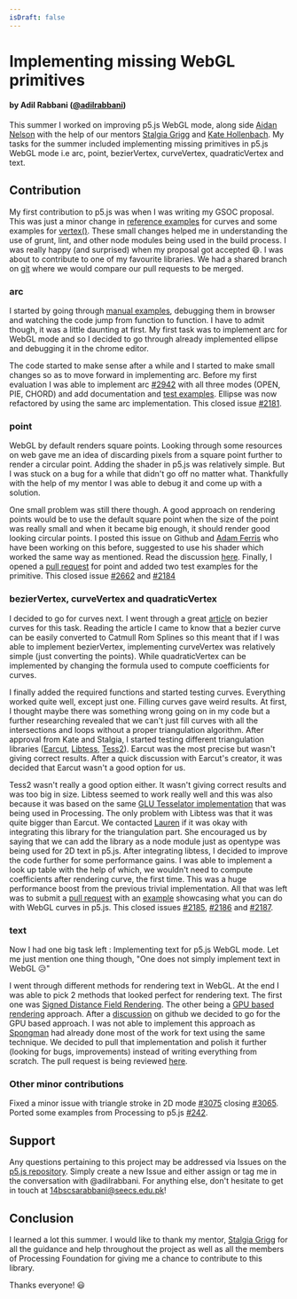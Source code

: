 ```yaml
---
isDraft: false
---
```

# Implementing missing WebGL primitives

#### by Adil Rabbani ([@adilrabbani](https://github.com/AdilRabbani))

This summer I worked on improving p5.js WebGL mode, along side [Aidan Nelson](https://github.com/AidanNelson) with the help of our mentors [Stalgia Grigg](https://github.com/mlarghydracept)
and [Kate Hollenbach](https://github.com/kjhollen). My tasks for the summer included implementing missing primitives in p5.js WebGL mode i.e arc, point, bezierVertex,
curveVertex, quadraticVertex and text.

## Contribution

My first contribution to p5.js was when I was writing my GSOC proposal. This was just a minor change in [reference examples](https://github.com/processing/p5.js/pull/2737) for curves
and some examples for [vertex()](https://github.com/processing/p5.js/pull/2798). These small changes helped me in understanding the use of grunt, lint, and other node modules being
used in the build process. I was really happy (and surprised) when my proposal got accepted 😄. I was about to contribute to one of my favourite libraries. We had a shared branch on
[git](https://github.com/processing/p5.js/tree/webgl-gsoc-2018) where we would compare our pull requests to be merged.

### arc

I started by going through [manual examples](https://github.com/processing/p5.js/tree/main/test/manual-test-examples/webgl), debugging them in browser and watching the code jump from
function to function. I have to admit though, it was a little daunting at first. My first task was to implement arc for WebGL mode and so I decided to go through already implemented ellipse
and debugging it in the chrome editor.

The code started to make sense after a while and I started to make small changes so as to move forward in implementing arc. Before my first evaluation I was able to implement arc [#2942](https://github.com/processing/p5.js/pull/2942) with all three modes
(OPEN, PIE, CHORD) and add documentation and [test examples](https://github.com/processing/p5.js/tree/webgl-gsoc-2018/test/manual-test-examples/webgl/arc). Ellipse was now refactored by using
the same arc implementation. This closed issue [#2181](https://github.com/processing/p5.js/issues/2181).

### point

WebGL by default renders square points. Looking through some resources on web gave me an idea of discarding pixels from a square point further to render a circular point. Adding the shader in p5.js was
relatively simple. But I was stuck on a bug for a while that didn't go off no matter what. Thankfully with the help of my mentor I was able to debug it and come up with a solution.

One small problem was still there though. A good approach on rendering points would be to use the default square point when the size of the point was really small and when it became big enough, it should
render good looking circular points. I posted this issue on Github and [Adam Ferris](https://github.com/aferriss) who have been working on this before, suggested to use his shader which worked the same way
as mentioned. Read the discussion [here](https://github.com/processing/p5.js/issues/3017). Finally, I opened a [pull request](https://github.com/processing/p5.js/pull/3031) for point and added two test examples
for the primitive. This closed issue [#2662](https://github.com/processing/p5.js/issues/2662) and [#2184](https://github.com/processing/p5.js/issues/2184)

### bezierVertex, curveVertex and quadraticVertex

I decided to go for curves next. I went through a great [article](https://pomax.github.io/bezierinfo/) on bezier curves for this task. Reading the article I came to know that a bezier curve can be easily converted
to Catmull Rom Splines so this meant that if I was able to implement bezierVertex, implementing curveVertex was relatively simple (just converting the points). While quadraticVertex can be implemented by changing the formula used to compute
coefficients for curves.

I finally added the required functions and started testing curves. Everything worked quite well, except just one. Filling curves gave weird results. At first, I thought maybe there was something wrong going on in
my code but a further researching revealed that we can't just fill curves with all the intersections and loops without a proper triangulation algorithm. After approval from Kate and Stalgia, I started testing different
triangulation libraries ([Earcut](https://github.com/mapbox/earcut), [Libtess](https://github.com/brendankenny/libtess.js/), [Tess2](https://github.com/diatomic/tess2)). Earcut was the most precise but wasn't giving correct results.
After a quick discussion with Earcut's creator, it was decided that Earcut wasn't a good option for us.

Tess2 wasn't really a good option either. It wasn't giving correct results and was too big in size. Libtess seemed to work really well and this was also because it was based on the same [GLU Tesselator implementation](https://github.com/processing/processing-android/tree/main/core/src/processing/opengl/tess) that was being used in Processing. The only problem with Libtess was that it was quite bigger than Earcut. We contacted [Lauren](https://github.com/lmccart)
if it was okay with integrating this library for the triangulation part. She encouraged us by saying that we can add the library as a node module just as opentype was being used for 2D text in p5.js. After integrating libtess,
I decided to improve the code further for some performance gains. I was able to implement a look up table with the help of which, we wouldn't need to compute coefficients after rendering curve, the first time. This was a huge performance boost from the
previous trivial implementation. All that was left was to submit a [pull request](https://github.com/processing/p5.js/pull/3085) with an [example](https://github.com/processing/p5.js/tree/webgl-gsoc-2018/test/manual-test-examples/webgl/curves) showcasing what you can do with WebGL curves in p5.js. This closed issues [#2185](https://github.com/processing/p5.js/issues/2185), [#2186](https://github.com/processing/p5.js/issues/2186) and [#2187](https://github.com/processing/p5.js/issues/2187).

### text

Now I had one big task left : Implementing text for p5.js WebGL mode. Let me just mention one thing though, "One does not simply implement text in WebGL 😥"

I went through different methods for rendering text in WebGL. At the end I was able to pick 2 methods that looked perfect for rendering text. The first one was [Signed Distance Field Rendering](http://hack.chrons.me/opengl-text-rendering/). The other being a [GPU based rendering](http://wdobbie.com/post/gpu-text-rendering-with-vector-textures/) approach. After a [discussion](https://github.com/processing/p5.js/issues/2183) on github we decided to go for the GPU based approach. I was not able to implement this approach as [Spongman](https://github.com/Spongman) had already done most of the work for text using the same technique. We decided to pull that implementation and polish it further (looking for bugs, improvements) instead of writing everything from scratch. The pull request is being reviewed [here](https://github.com/processing/p5.js/pull/3110).

### Other minor contributions

Fixed a minor issue with triangle stroke in 2D mode [#3075](https://github.com/processing/p5.js/pull/3075) closing [#3065](https://github.com/processing/p5.js/issues/3065).
Ported some examples from Processing to p5.js [#242](https://github.com/processing/p5.js-website/pull/242).

## Support

Any questions pertaining to this project may be addressed via Issues on the [p5.js repository](https://github.com/processing/p5.js). Simply create a new Issue and either assign or tag me in the conversation with @adilrabbani. For anything else, don't hesitate to get in touch at 14bscsarabbani@seecs.edu.pk!

## Conclusion

I learned a lot this summer. I would like to thank my mentor, [Stalgia Grigg](https://github.com/mlarghydracept) for all the guidance and help throughout the project as well as all the members of Processing Foundation for giving me a chance to contribute
to this library.

Thanks everyone! 😃
